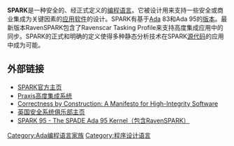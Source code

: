 '''SPARK'''是一种安全的、经正式定义的[[编程语言|编程语言]]。它被设计用来支持一些安全或商业集成为关键因素的[[应用软件|应用软件]]的设计。SPARK有基于[[Ada|Ada]] 83和Ada 95的[[版本|版本]]。最新版本RavenSPARK包含了Ravenscar Tasking Profile来支持高度集成应用中的同步。SPARK的正式和明确的定义使得多种静态分析技术在SPARK[[源代码|源代码]]的应用中成为可能。

== 外部链接 ==
*[http://www.sparkada.com/ SPARK官方主页]{{Wayback|url=http://www.sparkada.com/ |date=20040211212349 }}
*[http://www.praxis-his.com/ Praxis高度集成系统]{{Wayback|url=http://www.praxis-his.com/ |date=20060710031540 }}
*[https://web.archive.org/web/20060529014818/http://www.stsc.hill.af.mil/crosstalk/2005/12/0512CroxfordChapman.html Correctness by Construction: A Manifesto for High-Integrity Software]
*[http://www.safety-club.org.uk/ 英国安全系统俱乐部主页]{{Wayback|url=http://www.safety-club.org.uk/ |date=20060630145643 }}
*[https://web.archive.org/web/20060513074927/http://www.praxis-his.com/sparkada/pdfs/SPARK95.pdf SPARK 95 - The SPADE Ada 95 Kernel（包含RavenSPARK）]

[[Category:Ada编程语言家族|Category:Ada编程语言家族]]
[[Category:程序设计语言|Category:程序设计语言]]